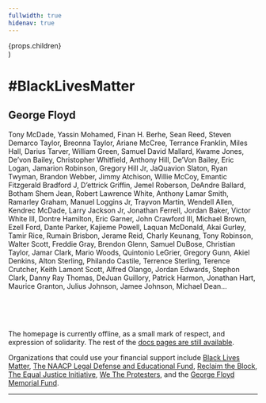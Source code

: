 ```yaml
---
fullwidth: true
hidenav: true
---
```


  <div
    style={{
      backgroundColor: 'black',
      color: 'white',
      padding: 32,
      fontWeight: 'bold',
      fontSize: '2em',
    }}>
    {props.children}
  </div>
)

# #BlackLivesMatter

## George Floyd

Tony McDade, Yassin Mohamed, Finan H. Berhe, Sean Reed, Steven Demarco Taylor,
Breonna Taylor, Ariane McCree, Terrance Franklin, Miles Hall, Darius Tarver,
William Green, Samuel David Mallard, Kwame Jones, De’von Bailey, Christopher Whitfield,
Anthony Hill, De’Von Bailey, Eric Logan, Jamarion Robinson, Gregory Hill Jr,
JaQuavion Slaton, Ryan Twyman, Brandon Webber, Jimmy Atchison, Willie McCoy,
Emantic Fitzgerald Bradford J, D’ettrick Griffin, Jemel Roberson, DeAndre Ballard,
Botham Shem Jean, Robert Lawrence White, Anthony Lamar Smith, Ramarley Graham,
Manuel Loggins Jr, Trayvon Martin, Wendell Allen, Kendrec McDade, Larry Jackson Jr,
Jonathan Ferrell, Jordan Baker, Victor White III, Dontre Hamilton, Eric Garner,
John Crawford III, Michael Brown, Ezell Ford, Dante Parker, Kajieme Powell,
Laquan McDonald, Akai Gurley, Tamir Rice, Rumain Brisbon, Jerame Reid, Charly Keunang,
Tony Robinson, Walter Scott, Freddie Gray, Brendon Glenn, Samuel DuBose, Christian Taylor,
Jamar Clark, Mario Woods, Quintonio LeGrier, Gregory Gunn, Akiel Denkins, Alton Sterling,
Philando Castile, Terrence Sterling, Terence Crutcher, Keith Lamont Scott, Alfred Olango,
Jordan Edwards, Stephon Clark, Danny Ray Thomas, DeJuan Guillory, Patrick Harmon,
Jonathan Hart, Maurice Granton, Julius Johnson, Jamee Johnson, Michael Dean...

<br />
<br />
<br />

The homepage is currently offline, as a small mark of respect, and expression of solidarity.
The rest of the [docs pages are still available](/home).

Organizations that could use your financial support include
[Black Lives Matter](https://blacklivesmatter.com),
[The NAACP Legal Defense and Educational Fund](https://www.naacpldf.org),
[Reclaim the Block](https://www.reclaimtheblock.org),
[The Equal Justice Initiative](https://eji.org),
[We The Protesters](https://www.wetheprotesters.org),
and the
[George Floyd Memorial Fund](https://www.gofundme.com/f/georgefloyd).

---
